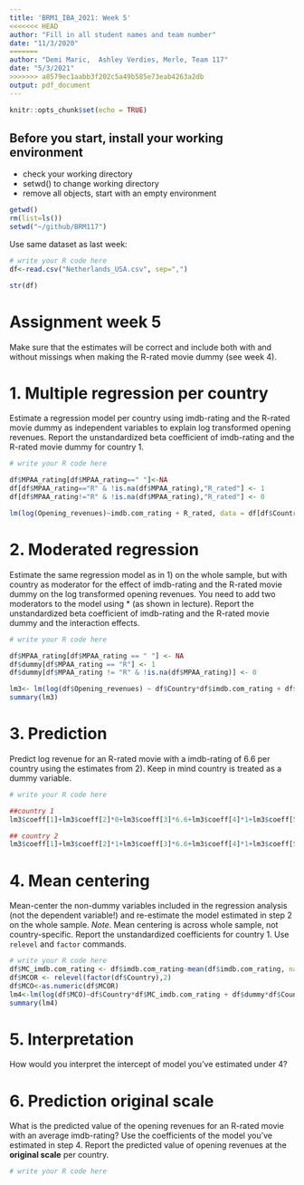 ```yaml
---
title: 'BRM1_IBA_2021: Week 5'
<<<<<<< HEAD
author: "Fill in all student names and team number"
date: "11/3/2020"
=======
author: "Demi Maric,  Ashley Verdies, Merle, Team 117"
date: "5/3/2021"
>>>>>>> a8579ec1aabb3f202c5a49b585e73eab4263a2db
output: pdf_document
---
```


```r
knitr::opts_chunk$set(echo = TRUE)
```

## Before you start, install your working environment 
- check your working directory
- setwd() to change working directory
- remove all objects, start with an empty environment

```r
getwd()
rm(list=ls()) 
setwd("~/github/BRM117")

```

Use same dataset as last week:
```r
# write your R code here
df<-read.csv("Netherlands_USA.csv", sep=",")

str(df)

```

# Assignment week 5 
Make sure that the estimates will be correct and include both with and without missings when making the R-rated movie dummy (see week 4).

# 1. Multiple regression per country
Estimate a regression model per country using imdb-rating and the R-rated movie dummy as independent variables to explain log transformed opening revenues. Report the unstandardized beta coefficient of imdb-rating and the R-rated movie dummy for country 1.
```r
# write your R code here

df$MPAA_rating[df$MPAA_rating==" "]<-NA
df[df$MPAA_rating=="R" & !is.na(df$MPAA_rating),"R_rated"] <- 1
df[df$MPAA_rating!="R" & !is.na(df$MPAA_rating),"R_rated"] <- 0

lm(log(Opening_revenues)~imdb.com_rating + R_rated, data = df[df$Country=="USA",])

```

# 2. Moderated regression
Estimate the same regression model as in 1) on the whole sample, but with country as moderator for the effect of imdb-rating and the R-rated movie dummy on the log transformed opening revenues. You need to add two moderators to the model using * (as shown in lecture). Report the unstandardized beta coefficient of imdb-rating and the R-rated movie dummy and the interaction effects.
```r
# write your R code here

df$MPAA_rating[df$MPAA_rating == " "] <- NA
df$dummy[df$MPAA_rating == "R"] <- 1
df$dummy[df$MPAA_rating != "R" & !is.na(df$MPAA_rating)] <- 0

lm3<- lm(log(df$Opening_revenues) ~ df$Country*df$imdb.com_rating + df$dummy*df$Country, df)
summary(lm3)

```

# 3. Prediction
Predict log revenue for an R-rated movie with a imdb-rating of 6.6 per country using the estimates from 2). Keep in mind country is treated as a dummy variable.
```r
# write your R code here

##country 1
lm3$coeff[1]+lm3$coeff[2]*0+lm3$coeff[3]*6.6+lm3$coeff[4]*1+lm3$coeff[5]*0*6.6 + lm3$coeff[6]*0*1

## country 2
lm3$coeff[1]+lm3$coeff[2]*1+lm3$coeff[3]*6.6+lm3$coeff[4]*1+lm3$coeff[5]*1*6.6 + lm3$coeff[6]*1*1

```

# 4. Mean centering
Mean-center the non-dummy variables included in the regression analysis (not the dependent variable!) and re-estimate the model estimated in step 2 on the whole sample. *Note*. Mean centering is across whole sample, not country-specific. Report the unstandardized coefficients for country 1. Use `relevel` and `factor` commands.
```r
# write your R code here
df$MC_imdb.com_rating <- df$imdb.com_rating-mean(df$imdb.com_rating, na.rm = T)
df$MCOR <- relevel(factor(df$Country),2)
df$MCO<-as.numeric(df$MCOR)
lm4<-lm(log(df$MCO)~df$Country*df$MC_imdb.com_rating + df$dummy*df$Country)
summary(lm4)
```

# 5. Interpretation
How would you interpret the intercept of model you've estimated under 4?

# 6. Prediction original scale
What is the predicted value of the opening revenues for an R-rated movie with an average imdb-rating? Use the coefficients of the model you've estimated in step 4. Report the predicted value of opening revenues at the **original scale** per country. 
```r
# write your R code here
```

